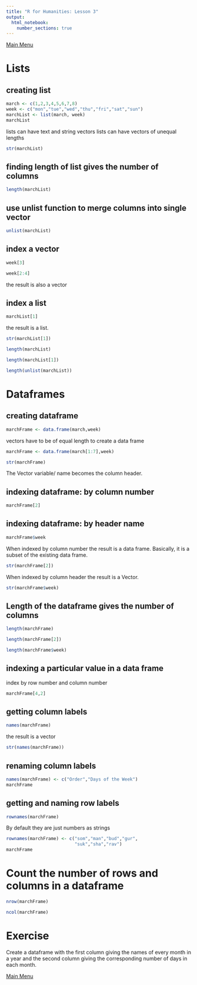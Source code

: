 ```yaml
---
title: "R for Humanities: Lesson 3"
output: 
  html_notebook: 
    number_sections: true
---
```


[Main Menu](https://htmlpreview.github.io/?https://github.com/argentenum/Rworkshop/blob/master/notebooks/RforHumanities.nb.html)

# Lists

## creating list

```r
march <- c(1,2,3,4,5,6,7,8)
week <- c("mon","tue","wed","thu","fri","sat","sun")
marchList <- list(march, week)
marchList
```

lists can have text and string vectors
lists can have vectors of unequal lengths

```r
str(marchList)
```


## finding length of list gives the number of columns

```r
length(marchList)
```


## use unlist function to merge columns into single vector

```r
unlist(marchList)
```


## index a vector

```r
week[3]
```

```r
week[2:4]
```
the result is also a vector

## index a list

```r
marchList[1]
```
the result is a list.

```r
str(marchList[1])
```


```r
length(marchList)
```

```r
length(marchList[1])
```

```r
length(unlist(marchList))
```

# Dataframes

## creating dataframe

```r
marchFrame <- data.frame(march,week)
```

vectors have to be of equal length to create a data frame

```r
marchFrame <- data.frame(march[1:7],week)
```

```r
str(marchFrame)
```
The Vector variable/ name becomes the column header.

## indexing dataframe: by column number

```r
marchFrame[2]
```

## indexing dataframe: by header name

```r
marchFrame$week
```
When indexed by column number the result is a data frame. Basically, it is a subset of the existing data frame.
```r
str(marchFrame[2])
```
When indexed by column header the result is a Vector.

```r
str(marchFrame$week)
```

## Length of the dataframe gives the number of columns

```r
length(marchFrame)
```
```r
length(marchFrame[2])
```

```r
length(marchFrame$week)
```

## indexing a particular value in a data frame

index by row number and column number

```r
marchFrame[4,2]
```

## getting column labels

```r
names(marchFrame)
```

the result is a vector

```r
str(names(marchFrame))
```
## renaming column labels

```r
names(marchFrame) <- c("Order","Days of the Week")
marchFrame
```

## getting and naming row labels

```r
rownames(marchFrame)
```
By default they are just numbers as strings

```r
rownames(marchFrame) <- c("som","man","bud","gur",
                          "suk","sha","rav")
marchFrame
```

# Count the number of rows and columns in a dataframe

```r
nrow(marchFrame)
```
```r
ncol(marchFrame)
```


# Exercise
Create a dataframe with the first column giving 
the names of every month in a year and the second 
column giving the corresponding number of days 
in each month.


[Main Menu](https://htmlpreview.github.io/?https://github.com/argentenum/Rworkshop/blob/master/notebooks/RforHumanities.nb.html)